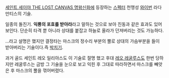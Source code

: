 [[세인트 세이야 THE LOST CANVAS 명왕신화]]에 등장하는 [[스펙터]] 천맹성 [[와이번]] 라다만티스의 기술.

일종의 돌진기. '''익룡의 포효를 받아라'''라고 말하는 것으로 보아 진동과 같은 효과도 있어 보인다. 단순히 타격 뿐 아니라 상대를 붙잡고 하늘로 올라가 던져버리는 것도 가능하다. 

...라고 설명은 했지만 결정타는 마스크의 정수리 부분의 뿔로 상대의 가슴부분을 들이 받아버리는 기술이다.즉 [[박치기]].

과거 골드 세인트 레오 일리아스도 이 기술로 절명 했고 후대 [[레오 레굴루스]]도 한번 당하지만 레굴루스는 금방 그 기술을 눈으로 보고 익힌 후 그대로 따라하면서 마스크를 빼앗은 후 마스크의 뿔을 꺾어버렸다.
